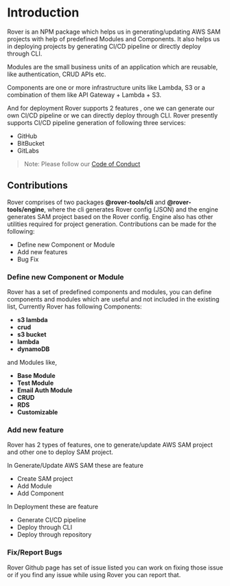 # Introduction


Rover is an NPM package which helps us in generating/updating AWS SAM projects with help of predefined Modules and Components. It also helps us in deploying projects by generating CI/CD pipeline or directly deploy through CLI.

Modules are the small business units of an application which are reusable, like authentication, CRUD APIs etc.

Components are one or more infrastructure units like Lambda, S3 or a combination of them like API Gateway + Lambda + S3.

And for deployment Rover supports 2 features , one we can generate our own CI/CD pipeline or we can directly deploy through CLI.
Rover presently supports CI/CD pipeline generation of following three services:
* GitHub
* BitBucket
* GitLabs

> Note: Please follow our [Code of Conduct](Code%20of%20Conduct.mdx) 

## Contributions 
Rover comprises of two packages <b>@rover-tools/cli</b> and <b>@rover-tools/engine</b>, where the cli generates Rover config (JSON) and the engine generates SAM project based on the Rover config. Engine also has other utilities required for project generation.
Contributions can be made for the following:

* Define new Component or Module
* Add new features 
* Bug Fix

### Define new Component or Module
Rover has a set of predefined components and modules, you can define components and modules which are useful and not included in the existing list, 
Currently Rover has following Components:
* <b>s3 lambda</b>
* <b>crud</b>
* <b>s3 bucket</b>
* <b>lambda</b>
* <b>dynamoDB</b>

and  Modules like,

  * <b>Base Module </b> 
  * <b>Test Module </b>
  * <b>Email Auth Module </b>
  * <b>CRUD  </b>
  * <b>RDS </b>
  * <b>Customizable </b>


### Add new feature
Rover has 2 types of features, one to generate/update AWS SAM project and other one to deploy SAM project. 

In Generate/Update AWS SAM these are feature 

* Create SAM project
* Add Module
* Add Component

In Deployment these are feature

* Generate CI/CD pipeline
* Deploy through CLI
* Deploy through repository



### Fix/Report Bugs
Rover Github page has set of issue listed you can work on fixing those issue or if you find any issue while using Rover you can report that.



